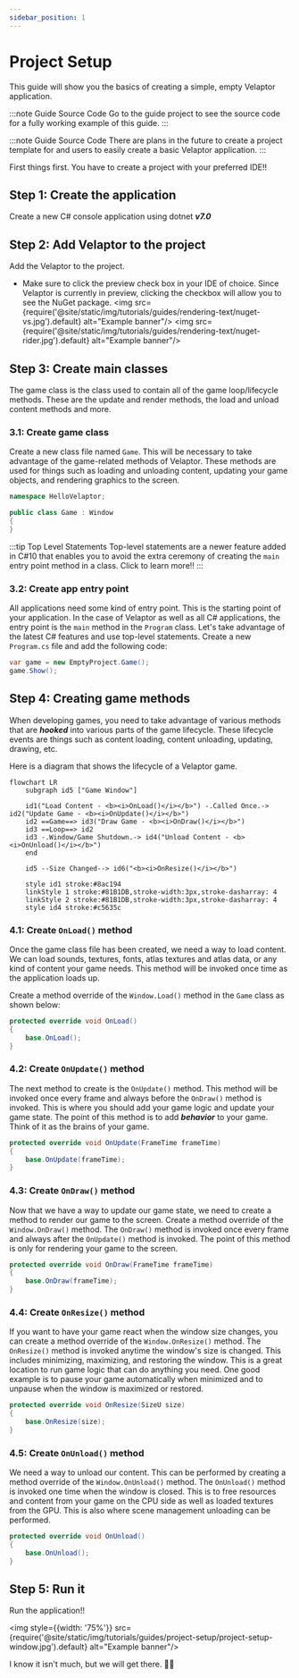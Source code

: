 ```yaml
---
sidebar_position: 1
---
```



# Project Setup

This guide will show you the basics of creating a simple, empty Velaptor application.

:::note Guide Source Code
Go to the <GuideLink projectName="EmptyProject" version="v1.0.0-preview.32"/> guide project to see the source code for a fully working example of this guide.
:::

:::note Guide Source Code
There are plans in the future to create a project template for <Url href="visualstudio.microsoft.com/" text="Visual Studio" openInNewTab="true"/> and
<Url href="www.jetbrains.com/rider/" text="JetBrains Rider" openInNewTab="true"/> users to easily create a basic Velaptor application.
:::

First things first. You have to create a project with your preferred IDE!!

## <span class="color-step">Step 1: Create the application</span>

Create a new C# console application using dotnet _**v7.0**_


## <span class="color-step">Step 2: Add Velaptor to the project</span>

Add the Velaptor <Url href="www.nuget.org/packages/KinsonDigital.Velaptor" text="NuGet package" openInNewTab="true"/> to the project.
   - Make sure to click the preview check box in your IDE of choice. Since Velaptor is currently in preview, clicking the checkbox will allow you to see the NuGet package.
    <Tabs>
       <TabItem value="vs" label="Visual Studio" default>
            <img src={require('@site/static/img/tutorials/guides/rendering-text/nuget-vs.jpg').default} alt="Example banner"/>
        </TabItem>
        <TabItem value="banana" label="JetBrains Rider">
            <img src={require('@site/static/img/tutorials/guides/rendering-text/nuget-rider.jpg').default} alt="Example banner"/>
        </TabItem>
    </Tabs>


## <span class="color-step">Step 3: Create main classes</span>

The game class is the class used to contain all of the game loop/lifecycle methods.  These are the update and render methods,
the load and unload content methods and more.

### <span class="color-sub-step">3.1: Create game class</span>

Create a new class file named `Game`. This will be necessary to take advantage of the game-related methods of Velaptor. These methods
are used for things such as loading and unloading content, updating your game objects, and rendering graphics to the screen.

```csharp
namespace HelloVelaptor;

public class Game : Window
{
}
```

:::tip Top Level Statements
Top-level statements are a newer feature added in C#10 that enables you to avoid the extra ceremony of creating the `main` entry point method
in a class.
Click <Url href="learn.microsoft.com/en-us/dotnet/csharp/whats-new/tutorials/top-level-statements" text="here" openInNewTab="true"/> to learn more!!
:::


### <span class="color-sub-step">3.2: Create app entry point</span>

All applications need some kind of entry point.  This is the starting point of your application.  In the case of Velaptor as well as
all C# applications, the entry point is the `main` method in the `Program` class.  Let's take advantage of the latest C#
features and use top-level statements.  Create a new `Program.cs` file and add the following code:

```csharp
var game = new EmptyProject.Game();
game.Show();
```

## <span class="color-step">Step 4: Creating game methods</span>

When developing games, you need to take advantage of various methods that are _**hooked**_ into
various parts of the game lifecycle. These lifecycle events are things such as content loading,
content unloading, updating, drawing, etc.

Here is a diagram that shows the lifecycle of a Velaptor game.

```mermaid
flowchart LR
	subgraph id5 ["Game Window"]
	
	id1("Load Content - <b><i>OnLoad()</i></b>") -.Called Once.-> id2("Update Game - <b><i>OnUpdate()</i></b>")
	id2 ==Game==> id3("Draw Game - <b><i>OnDraw()</i></b>")
	id3 ==Loop==> id2
	id3 -.Window/Game Shutdown.-> id4("Unload Content - <b><i>OnUnload()</i></b>")
	end

	id5 --Size Changed--> id6("<b><i>OnResize()</i></b>")

	style id1 stroke:#8ac194
	linkStyle 1 stroke:#81B1DB,stroke-width:3px,stroke-dasharray: 4
	linkStyle 2 stroke:#81B1DB,stroke-width:3px,stroke-dasharray: 4
	style id4 stroke:#c5635c
```

### <span class="color-sub-step">4.1: Create `OnLoad()` method</span>
Once the game class file has been created, we need a way to load content. We can load sounds, textures, fonts, atlas textures and atlas data, or any
kind of content your game needs. This method will be invoked once time as the application loads up.

Create a method override of the `Window.Load()` method in the `Game` class as shown below:

```csharp
protected override void OnLoad()
{
    base.OnLoad();
}
```

### <span class="color-sub-step">4.2: Create `OnUpdate()` method</span>

The next method to create is the `OnUpdate()` method. This method will be invoked once every frame and always before the `OnDraw()` method is
invoked. This is where you should add your game logic and update your game state. The point of
this method is to add _**behavior**_ to your game. Think of it as the brains of your game.

```csharp
protected override void OnUpdate(FrameTime frameTime)
{
    base.OnUpdate(frameTime);
}
```

### <span class="color-sub-step">4.3: Create `OnDraw()` method</span>

Now that we have a way to update our game state, we need to create a method to render our game to the screen. Create a method override of the `Window.OnDraw()` method.
The `OnDraw()` method is invoked once every frame and always after the `OnUpdate()` method is invoked.
The point of this method is only for rendering your game to the screen.

```csharp
protected override void OnDraw(FrameTime frameTime)
{
    base.OnDraw(frameTime);
}
```

### <span class="color-sub-step">4.4: Create `OnResize()` method</span>

If you want to have your game react when the window size changes, you can create a method override of the `Window.OnResize()` method.
The `OnResize()` method is invoked anytime the window's size is changed. This includes minimizing, maximizing, and restoring the window.
This is a great location to run game logic that can do anything you need. One good example is to pause your game automatically
when minimized and to unpause when the window is maximized or restored.

```csharp
protected override void OnResize(SizeU size)
{
    base.OnResize(size);
}
```

### <span class="color-sub-step">4.5: Create `OnUnload()` method</span>

We need a way to unload our content. This can be performed by creating a method override of the `Window.OnUnload()` method.
The `OnUnload()` method is invoked one time when the window is closed. This is to free resources and content from your game on
the CPU side as well as loaded textures from the GPU. This is also where scene management unloading can be performed.

```csharp
protected override void OnUnload()
{
    base.OnUnload();
}
```

## <span class="color-step">Step 5: Run it</span>

Run the application!!

<img style={{width: '75%'}} src={require('@site/static/img/tutorials/guides/project-setup/project-setup-window.jpg').default} alt="Example banner"/>

I know it isn't much, but we will get there. 💪🏻
